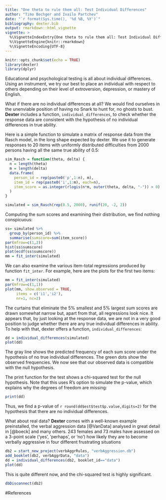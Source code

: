```yaml
---
title: "One theta to rule them all: Test Individual Differences"
author: "Timo Bechger and Ivailo Partchev"
date: "`r format(Sys.time(), '%d %B, %Y')`"
bibliography: dexter.bib
output: rmarkdown::html_vignette
vignette: >
  %\VignetteIndexEntry{One theta to rule them all: Test Individual Differences}
  %\VignetteEngine{knitr::rmarkdown}
  %\VignetteEncoding{UTF-8}
---
```


```r
knitr::opts_chunk$set(echo = TRUE)
library(dexter)
library(dplyr)
```

Educational and psychological testing is all about individual differences. Using an instrument, we try our best to place an individual with respect to others depending on their level of extroversion, depression, or mastery of English.

What if there are no individual differences at all? We would find ourselves in the unenviable position of having no Snark to hunt for, no ghosts to bust. __Dexter__ includes a function, `individual_differences`, to check whether the response data are consistent with the hypothesis of no individual differences in true ability.

Here is a simple function to simulate a matrix of response data from the Rasch model, in the long shape expected by dexter. We use it to generate responses to 20 items with uniformly distributed difficulties from 2000 persons having all the same true ability of 0.5: 

```r
sim_Rasch = function(theta, delta) {
  n = length(theta)
  m = length(delta)
  data.frame(
    person_id = rep(paste0('p',1:n), m),
    item_id = rep(paste0('i',1:m), each=n),
    item_score = as.integer(rlogis(n*m, outer(theta, delta, "-")) > 0)
  )
}

simulated = sim_Rasch(rep(0.5, 2000), runif(20, -2, 2))
```

Computing the sum scores and examining their distribution, we find nothing conspicuous:

```r
ss= simulated %>% 
  group_by(person_id) %>% 
  summarise(sumscore=sum(item_score)) 
par(mfrow=c(1,2))
hist(ss$sumscore)
plot(ecdf(ss$sumscore))
mm = fit_inter(simulated)
```

We can also examine the various item-total regressions produced by function `fit_inter`. For example, here are the plots for the first two items:

```r
mm = fit_inter(simulated)
par(mfrow=c(1,1))
plot(mm, show.observed = TRUE, 
     items = c('i1','i2'),
     nr=1, nc=2)
```

The curtains that eliminate the 5% smallest and 5% largest sum scores are drawn somewhat narrow but, apart from that, all regressions look nice. It appears that, by just looking at the response data, we are not in a very good position to judge whether there are any true individual differences in ability. To help with that, dexter offers a function, `individual_differences`:  

```r
dd = individual_differences(simulated)
plot(dd)
```

The gray line shows the predicted frequency of each sum score under the hypothesis of no true individual differences. The green dots show the observed frequencies. We now see that our observed data is compatible with the null hypothesis. 

The print function for the test shows a chi-squared test for the null hypothesis. Note that this uses R's option to simulate the p-value, which explains why the degrees of freedom are missing:

```r
print(dd)
```

Thus, we find a p-value of `r round(dd$est$test$p.value,digits=2)` for the hypothesis that there are no individual differences.

What about real data?  **Dexter** comes with a well-known example preinstalled, the verbal aggression data [@VanData] analysed in great detail in [@boeck] and many others. 243 females and 73 males have assessed on a 3-point scale ('yes', 'perhaps', or 'no') how likely they are to become verbally aggressive in four different frustrating situations

```r
db2 = start_new_project(verbAggrRules, "verbAggression.db")
add_booklet(db2, verbAggrData, "data")
dd = individual_differences(db2, booklet_id=="data")
plot(dd)
```

This is quite different now, and the chi-squared test is highly significant.


```r
dbDisconnect(db2)
```

#References
